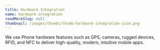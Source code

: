 ```yaml
---
title: Hardware Integration
name: hardware-integration
readMoreSlug: null
thumbnail: /images/thumbs/thumb-hardware-integration-icon.png
---
```


We use Phone hardware features such as GPS, cameras, rugged devices, RFID, and NFC to deliver high-quality, modern, intuitive mobile apps.
